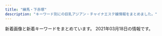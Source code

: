 ```yaml
---
title: "練馬・下赤塚"
description: "キーワード別にの巨乳アジアン・チャイナエステ嬢情報をまとめました。"
---
```


新着画像と新着キーワードをまとめています。
2021年03月18日の情報です。

<DmmAffiliateIns />
<KeywordTable
  shops={
    [
    {
        "img_links": [
            "http://c-sakura.work/images/1.jpg",
            "http://c-sakura.work/images/info.png",
            "http://c-sakura.work/images/int1.png",
            "http://c-sakura.work/images/sys1.png",
            "http://c-sakura.work/images/int2.png",
            "http://c-sakura.work/images/staff_t.jpg",
            "http://c-sakura.work/images/tel.jpg",
            "http://c-sakura.work/images/head.jpg",
            "http://c-sakura.work/img/ami1.jpg",
            "http://c-sakura.work/images/2.jpg",
            "http://c-sakura.work/images/interior_t.jpg",
            "http://c-sakura.work/images/3.jpg",
            "http://c-sakura.work/img/yuri1.jpg",
            "http://c-sakura.work/images/mobile.jpg",
            "http://c-sakura.work/images/news.png",
            "http://c-sakura.work/img/yuyu1.jpg",
            "http://c-sakura.work/images/sisu.png"
        ],
        "keywords": {},
        "name": "\u9577\u4e45*\u3061\u3087\u3046\u304d\u3085\u3046",
        "url": "http://c-sakura.work/",
        "station": "\u4e0b\u8d64\u585a\u99c5\u5317\u53e3"
    },
    {
        "keywords": {
            "88": 2,
            "89": 1,
            "90": 3
        },
        "station": "\u7df4\u99ac\u99c5\u897f\u53e3",
        "img_links": [
            "http://ginzaangel.esnavi.work/int1.png",
            "http://ginzaangel.esnavi.work/head.jpg",
            "http://ginzaangel.esnavi.work/2/uploadimg/1595657062.jpeg",
            "http://ginzaangel.esnavi.work/2/uploadimg/1615988408.jpeg",
            "http://ginzaangel.esnavi.work/sys2.jpg",
            "http://ginzaangel.esnavi.work/2/uploadimg/1615989033.jpeg",
            "http://ginzaangel.esnavi.work/2/uploadimg/1615989115.jpeg",
            "http://ginzaangel.esnavi.work/sys1.jpg",
            "http://ginzaangel.esnavi.work/s1.png",
            "http://ginzaangel.esnavi.work/news.jpg",
            "http://ginzaangel.esnavi.work/staff_t.jpg",
            "http://ginzaangel.esnavi.work/2/uploadimg/1615988934.jpeg",
            "http://ginzaangel.esnavi.work/2/uploadimg/1601829474.jpeg"
        ],
        "url": "http://ginzaangel.esnavi.work/",
        "name": "\u7df4\u99ac\u306e\u5929\u4f7f"
    },
    {
        "keywords": {},
        "img_links": [
            "http://www.relaxes.info/images/price.jpg",
            "http://www.relaxes.info/up/uploads/2017071800271212.jpg",
            "http://www.relaxes.info/images/rec.png",
            "http://www.relaxes.info/images/t1.png",
            "http://www.relaxes.info/images/ttl_price.png",
            "http://www.relaxes.info/images/t2.png",
            "http://www.relaxes.info/images/ttl_qj.png",
            "http://www.relaxes.info/images/ttl_staff.png",
            "http://www.relaxes.info/images/s1.png",
            "http://www.relaxes.info/up/uploads/20180315212810me.jpg",
            "http://www.relaxes.info/images/header_bg.png",
            "http://www.relaxes.info/up/uploads/20210313172020j.jpg",
            "http://www.relaxes.info/images/info.jpg"
        ],
        "name": "\u8776",
        "url": "http://www.relaxes.info/",
        "station": "\u4e0a\u677f\u6a4b\u99c5\u5317\u53e3"
    },
    {
        "url": "http://ponfu-massage.work/",
        "station": "\u7df4\u99ac\u99c5\u897f\u53e3",
        "img_links": [
            "http://ponfu-massage.work/img/campian.jpg",
            "http://ponfu-massage.work/img/botton.jpg",
            "http://ponfu-massage.work/img/st41.jpg",
            "http://ponfu-massage.work/img/s38.jpg",
            "http://ponfu-massage.work/img/sta45.jpg",
            "http://ponfu-massage.work/img/sta41.jpg",
            "http://ponfu-massage.work/img/acc1.jpg",
            "http://ponfu-massage.work/img/st43.jpg",
            "http://ponfu-massage.work/img/st44.jpg",
            "http://ponfu-massage.work/img/st28.jpg",
            "http://ponfu-massage.work/img/sta30.jpg",
            "http://ponfu-massage.work/img/sta28.jpg",
            "http://ponfu-massage.work/img/acc3.jpg",
            "http://ponfu-massage.work/img/acc5.jpg",
            "http://ponfu-massage.work/img/st35.jpg",
            "http://ponfu-massage.work/img/sta38.jpg",
            "http://ponfu-massage.work/img/st30.jpg",
            "http://ponfu-massage.work/img/sta35.jpg",
            "http://ponfu-massage.work/img/sta42.jpg",
            "http://ponfu-massage.work/img/st18.jpg",
            "http://ponfu-massage.work/img/acc7.jpg",
            "http://ponfu-massage.work/img/acc9.jpg",
            "http://ponfu-massage.work/img/s42.jpg",
            "http://ponfu-massage.work/img/s30.jpg",
            "http://ponfu-massage.work/img/acc8.jpg",
            "http://ponfu-massage.work/img/sta46.jpg",
            "http://ponfu-massage.work/img/s39.jpg",
            "http://ponfu-massage.work/img/acc2.jpg",
            "http://ponfu-massage.work/img/st45.jpg",
            "http://ponfu-massage.work/img/s41.jpg",
            "http://ponfu-massage.work/img/s44.jpg",
            "http://ponfu-massage.work/img/st39.jpg",
            "http://ponfu-massage.work/img/sta44.jpg",
            "http://ponfu-massage.work/img/acc10.jpg",
            "http://ponfu-massage.work/img/st38.jpg",
            "http://ponfu-massage.work/img/sta39.jpg",
            "http://ponfu-massage.work/img/nos.jpg",
            "http://ponfu-massage.work/img/acc4.jpg",
            "http://ponfu-massage.work/img/acc6.jpg",
            "http://ponfu-massage.work/img/st42.jpg",
            "http://ponfu-massage.work/img/sta43.jpg",
            "http://ponfu-massage.work/img/s46.jpg",
            "http://ponfu-massage.work/img/s45.jpg",
            "http://ponfu-massage.work/img/s43.jpg",
            "http://ponfu-massage.work/img/st46.jpg"
        ],
        "name": "\u30dd\u30f3\u30d5\u30fc",
        "keywords": {
            "E": 1,
            "84": 1,
            "85": 2,
            "C": 21,
            "F": 2,
            "D": 8,
            "87": 4,
            "88": 4,
            "89": 1
        }
    },
    {
        "url": "http://www.es-yas.click/",
        "img_links": [
            "http://www.es-yas.click/images/staff_t.jpg",
            "http://www.es-yas.click/images/sirase.jpg",
            "http://www.es-yas.click/images/head.jpg",
            "http://www.es-yas.click/images/mobile.jpg",
            "http://www.es-yas.click/images/tel.jpg",
            "http://www.es-yas.click/images/newface.png",
            "http://www.es-yas.click/images/news.jpg",
            "http://www.es-yas.click/images/1.jpg",
            "http://www.es-yas.click/img/riri1.jpg",
            "http://www.es-yas.click/images/sys1.png",
            "http://www.es-yas.click/img/mari1.jpg",
            "http://www.es-yas.click/img/sayuri1.jpg",
            "http://www.es-yas.click/images/interior_t.jpg",
            "http://www.es-yas.click/images/sys2.png",
            "http://www.es-yas.click/images/2.jpg",
            "http://www.es-yas.click/images/s1.png",
            "http://www.es-yas.click/images/int2.png",
            "http://www.es-yas.click/images/info.png",
            "http://www.es-yas.click/images/3.jpg",
            "http://www.es-yas.click/images/ac1.png",
            "http://www.es-yas.click/images/int1.png"
        ],
        "name": "\u30b9\u30a6\u30a3\u30fc\u30c8",
        "station": "\u4e2d\u6751\u6a4b\u99c5\u5357\u53e3",
        "keywords": {}
    },
    {
        "url": "http://koukoku.xyz/garden/",
        "img_links": [],
        "name": "\u591c\u306e\u30ac\u30fc\u30c7\u30f3",
        "station": "\u7df4\u99ac\u99c5",
        "keywords": {}
    },
    {
        "name": "\u59eb\u306e\u3086\u3073\u3055\u304d",
        "station": "\u6771\u6b66\u7df4\u99ac\u99c5\u5317\u53e3",
        "keywords": {
            "E": 1,
            "D": 2
        },
        "url": "http://nymphe-est.biz/",
        "img_links": [
            "http://nymphe-est.biz/images/m4.png",
            "http://nymphe-est.biz/images/no.png",
            "http://nymphe-est.biz/images/accl.jpg",
            "http://nymphe-est.biz/images/spt.png",
            "http://nymphe-est.biz/images/tit4.jpg",
            "http://nymphe-est.biz/images/tit5.jpg",
            "http://nymphe-est.biz/images/m2.png",
            "http://nymphe-est.biz/images/tit3.jpg",
            "http://nymphe-est.biz/images/fla.jpg",
            "http://nymphe-est.biz/images/tit6.jpg",
            "http://nymphe-est.biz/images/tit2.jpg",
            "http://nymphe-est.biz/images/bul.jpg",
            "http://nymphe-est.biz/images/m6.png",
            "http://nymphe-est.biz/images/bur.jpg",
            "http://nymphe-est.biz/images/cg03.jpg",
            "http://nymphe-est.biz/images/cg01.jpg",
            "http://nymphe-est.biz/images/m5.png",
            "http://nymphe-est.biz/images/top.png",
            "http://nymphe-est.biz/images/stal.jpg",
            "http://nymphe-est.biz/images/stat.jpg",
            "http://nymphe-est.biz/images/tm.jpg",
            "http://nymphe-est.biz/images/cg02.jpg",
            "http://nymphe-est.biz/images/m3.png",
            "http://nymphe-est.biz/images/m1.png"
        ]
    },
    {
        "img_links": [
            "http://www.sugatabi.mesthe.com/files/009-02.jpg",
            "http://www.sugatabi.mesthe.com/images/shop/shop03.jpg",
            "http://www.sugatabi.mesthe.com/images/top.jpg",
            "http://www.sugatabi.mesthe.com/images/shop/shop02.jpg",
            "http://www.sugatabi.mesthe.com/files/003-02.jpg",
            "http://www.sugatabi.mesthe.com/files/002.jpg",
            "http://www.sugatabi.mesthe.com/files/008-02.jpg",
            "http://www.sugatabi.mesthe.com/files/010.jpg",
            "http://www.sugatabi.mesthe.com/files/006-02.jpg",
            "http://www.sugatabi.mesthe.com/images/shop/shop01.jpg",
            "http://www.sugatabi.mesthe.com/files/004.jpg",
            "http://www.sugatabi.mesthe.com/images/link_line.png",
            "http://www.sugatabi.mesthe.com/files/005.jpg",
            "http://www.sugatabi.mesthe.com/files/001.jpg",
            "http://www.sugatabi.mesthe.com/images/staff_line.png",
            "http://www.sugatabi.mesthe.com/files/002-02.jpg",
            "http://www.sugatabi.mesthe.com/images/shop/shop04.jpg",
            "http://www.sugatabi.mesthe.com/files/005-02.jpg",
            "http://www.sugatabi.mesthe.com/images/girl-z1.jpg",
            "http://www.sugatabi.mesthe.com/files/004-02.jpg",
            "http://www.sugatabi.mesthe.com/images/top_sche.png",
            "http://www.sugatabi.mesthe.com/files/001-02.jpg",
            "http://www.sugatabi.mesthe.com/files/009.jpg",
            "http://www.sugatabi.mesthe.com/files/003.jpg",
            "http://www.sugatabi.mesthe.com/files/010-02.jpg",
            "http://www.sugatabi.mesthe.com/images/bj3.png",
            "http://www.sugatabi.mesthe.com/images/girl-z2.jpg",
            "http://www.sugatabi.mesthe.com/files/006.jpg",
            "http://www.sugatabi.mesthe.com/files/008.jpg",
            "http://www.sugatabi.mesthe.com/images/mobile.jpg"
        ],
        "station": "\u3068\u304d\u308f\u53f0\u99c5\u5357\u53e3",
        "url": "http://www.sugatabi.mesthe.com/",
        "name": "\u59ff\u7f8e",
        "keywords": {
            "84": 1,
            "86": 3,
            "87": 4,
            "C": 2,
            "D": 7,
            "85": 1
        }
    },
    {
        "keywords": {
            "86": 3,
            "D": 4,
            "87": 1
        },
        "url": "http://www.seoul.esjp.info/",
        "station": "\u7df4\u99ac\u99c5\u897f\u53e3",
        "img_links": [
            "http://www.seoul.esjp.info/files/005.jpg",
            "http://www.seoul.esjp.info/img/nav-005.png",
            "http://www.seoul.esjp.info/img/nav-003.png",
            "http://www.seoul.esjp.info/img/nav-002.png",
            "http://www.seoul.esjp.info/files/007.jpg",
            "http://www.seoul.esjp.info/img/foot.png",
            "http://www.seoul.esjp.info/files/015.jpg",
            "http://www.seoul.esjp.info/img/change-006.png",
            "http://www.seoul.esjp.info/img/change-005.png",
            "http://www.seoul.esjp.info/files/006.jpg",
            "http://www.seoul.esjp.info/files/011.jpg",
            "http://www.seoul.esjp.info/img/recuit.png",
            "http://www.seoul.esjp.info/img/change-001.png",
            "http://www.seoul.esjp.info/img/main-top03.png",
            "http://www.seoul.esjp.info/img/head.png",
            "http://www.seoul.esjp.info/img/change-003.png",
            "http://www.seoul.esjp.info/files/004.jpg",
            "http://www.seoul.esjp.info/img/nav-001.png",
            "http://www.seoul.esjp.info/img/nav-006.png",
            "http://www.seoul.esjp.info/files/003.jpg",
            "http://www.seoul.esjp.info/img/change-002.png",
            "http://www.seoul.esjp.info/img/main-top01.png",
            "http://www.seoul.esjp.info/files/001.jpg",
            "http://www.seoul.esjp.info/files/010.jpg",
            "http://www.seoul.esjp.info/files/012.jpg",
            "http://www.seoul.esjp.info/files/013.jpg",
            "http://www.seoul.esjp.info/files/008.jpg",
            "http://www.seoul.esjp.info/img/change-004.png",
            "http://www.seoul.esjp.info/img/nav-004.png"
        ],
        "name": "\u7652\u3057\u306e\u90e8\u5c4b"
    },
    {
        "img_links": [
            "http://margaret.ests.jp/images/mobile.jpg",
            "http://margaret.ests.jp/images/top.jpg",
            "http://margaret.ests.jp/images/service2.jpg",
            "http://margaret.ests.jp/images/s_news.jpg",
            "http://margaret.ests.jp/images/service1.jpg",
            "http://margaret.ests.jp/images/s_service.png",
            "http://margaret.ests.jp/images/room2.jpg",
            "http://margaret.ests.jp/photos/sites/29/2020/04/202004081414540.jpg",
            "http://margaret.ests.jp/photos/sites/29/2020/06/2020062814010219.jpeg",
            "http://margaret.ests.jp/images/service4.jpg",
            "http://margaret.ests.jp/photos/sites/29/2020/04/202004102157462.jpeg",
            "http://margaret.ests.jp/images/s_staff.png",
            "http://margaret.ests.jp/images/info.jpg",
            "http://margaret.ests.jp/photos/sites/29/2020/06/202006301829174.jpeg",
            "http://margaret.ests.jp/images/room4.jpg",
            "http://margaret.ests.jp/photos/sites/29/2020/05/202005281752578.jpg",
            "http://margaret.ests.jp/photos/sites/29/2021/01/2021011511194654.jpg",
            "http://margaret.ests.jp/photos/sites/29/2020/04/2020041014190824.jpg",
            "http://margaret.ests.jp/photos/sites/29/2020/08/2020082222274080.jpeg",
            "http://margaret.ests.jp/photos/sites/29/2020/03/2020032709162529.jpg",
            "http://margaret.ests.jp/images/room1.jpg",
            "http://margaret.ests.jp/images/room3.jpg",
            "http://margaret.ests.jp/photos/sites/29/2020/08/2020080615352994.jpeg",
            "http://margaret.ests.jp/images/s_pick.jpg",
            "http://margaret.ests.jp/images/service3.jpg",
            "http://margaret.ests.jp/photos/sites/29/2020/04/2020040205541033.jpg"
        ],
        "station": "\u685c\u53f0\u99c5\u5317\u53e3",
        "name": "\u30de\u30fc\u30ac\u30ec\u30c3\u30c8",
        "keywords": {
            "F": 12,
            "E": 36,
            "86": 24,
            "87": 12,
            "D": 84,
            "85": 36,
            "88": 24
        },
        "url": "http://margaret.ests.jp/"
    },
    {
        "name": "\u30e9\u30b1\u30b7\u30b9\u5927\u6cc9\u5b66\u5712",
        "keywords": {
            "88": 1,
            "84": 1,
            "83": 2,
            "86": 1,
            "95": 1,
            "D": 2,
            "F": 3,
            "C": 4,
            "93": 1,
            "G": 1,
            "80": 1,
            "91": 2
        },
        "station": "\u5927\u6cc9\u5b66\u5712\u99c5",
        "img_links": [
            "http://lachesis.este88.com/gals/rinnka1.jpg",
            "https://lachesis.este88.com/images/line.jpg",
            "http://lachesis.este88.com/gals/itika3.jpg",
            "http://lachesis.este88.com/gals/miku2.jpg",
            "http://lachesis.este88.com/gals/tumugi1.jpg",
            "http://lachesis.este88.com/gals/maria1.jpg",
            "https://lachesis.este88.com/images/bg_header.jpg",
            "https://lachesis.este88.com/gals/minami1.jpg",
            "http://lachesis.este88.com/gals/rinnka4.jpg",
            "http://lachesis.este88.com/gals/tumugi3.jpg",
            "http://lachesis.este88.com/gals/minami1.jpg",
            "https://lachesis.este88.com/gals/miho1.jpg",
            "http://lachesis.este88.com/gals/miku3.jpg",
            "http://lachesis.este88.com/gals/miho3.jpg",
            "http://lachesis.este88.com/images/bg_header.jpg",
            "http://lachesis.este88.com/gals/minami2.jpg",
            "https://lachesis.este88.com/images/info5.jpg",
            "https://lachesis.este88.com/gals/mao1.jpg",
            "http://lachesis.este88.com/gals/rinnka2.jpg",
            "http://lachesis.este88.com/gals/aoi2.jpg",
            "https://lachesis.este88.com/images/bg_header3.jpg",
            "http://lachesis.este88.com/images/bg_header3.jpg",
            "http://lachesis.este88.com/gals/tumugi2.jpg",
            "https://lachesis.este88.com/gals/itika1.jpg",
            "http://lachesis.este88.com/gals/mao2.jpg",
            "https://lachesis.este88.com/gals/aoi1.jpg",
            "http://lachesis.este88.com/gals/narumi2.jpg",
            "https://lachesis.este88.com/gals/narumi1.jpg",
            "https://lachesis.este88.com/gals/miku1.jpg",
            "http://lachesis.este88.com/gals/aoi3.jpg",
            "http://lachesis.este88.com/gals/mao1.jpg",
            "http://lachesis.este88.com/gals/narumi3.jpg",
            "http://lachesis.este88.com/images/sysh3bar.png",
            "http://lachesis.este88.com/images/line.jpg",
            "http://lachesis.este88.com/gals/narumi4.jpg",
            "http://lachesis.este88.com/gals/miho2.jpg",
            "https://lachesis.este88.com/gals/rinnka1.jpg",
            "http://lachesis.este88.com/images/info5.jpg",
            "http://lachesis.este88.com/gals/miku1.jpg",
            "https://lachesis.este88.com/gals/maria1.jpg",
            "http://lachesis.este88.com/gals/itika2.jpg",
            "http://lachesis.este88.com/gals/itika1.jpg",
            "http://momipara.jp/img/link/momi234.jpg",
            "http://lachesis.este88.com/gals/narumi1.jpg",
            "http://lachesis.este88.com/gals/rinnka3.jpg",
            "https://lachesis.este88.com/images/sysh3bar.png",
            "http://lachesis.este88.com/gals/aoi1.jpg",
            "http://lachesis.este88.com/gals/miho1.jpg",
            "https://lachesis.este88.com/gals/tumugi1.jpg"
        ],
        "url": "http://lachesis.este88.com/"
    },
    {
        "keywords": {},
        "url": "https://kachofugetsu.ests.jp/",
        "station": "\u6210\u5897\u99c5",
        "name": "\u82b1\u9ce5\u98a8\u6708",
        "img_links": []
    },
    {
        "name": "\u6696\u5fc3",
        "keywords": {},
        "station": "\u3068\u304d\u308f\u53f0\u99c5\u5357\u53e3",
        "url": "http://www.hi-msg.com/dansin/",
        "img_links": [
            "http://www.hi-msg.com/dansin/images/top.jpg",
            "http://www.hi-msg.com/dansin/images/p-4-1.jpg",
            "http://www.hi-msg.com/dansin/images/nav.jpg",
            "http://www.hi-msg.com/dansin/images/p-6.jpg",
            "http://www.hi-msg.com/dansin/images/s_info.jpg",
            "http://www.hi-msg.com/dansin/images/p-2-1.jpg",
            "http://www.hi-msg.com/dansin/images/p-7.jpg",
            "http://www.hi-msg.com/dansin/images/end1.jpg",
            "http://www.hi-msg.com/dansin/images/top1.jpg",
            "http://www.hi-msg.com/dansin/images/p-5-1.jpg",
            "http://www.hi-msg.com/dansin/images/s_pick.jpg",
            "http://www.hi-msg.com/dansin/images/p-2.jpg",
            "http://www.hi-msg.com/dansin/images/p-1.jpg",
            "http://www.hi-msg.com/dansin/images/p-4.jpg",
            "http://www.hi-msg.com/dansin/images/1.jpg",
            "http://www.hi-msg.com/dansin/images/mobile.jpg",
            "http://www.hi-msg.com/dansin/images/p-5.jpg",
            "http://www.hi-msg.com/dansin/images/s_face.jpg",
            "http://www.hi-msg.com/dansin/images/p-8.jpg",
            "http://www.hi-msg.com/dansin/images/s_news.jpg",
            "http://www.hi-msg.com/dansin/images/p-6-1.jpg",
            "http://www.hi-msg.com/dansin/images/p-1-1.jpg"
        ]
    },
    {
        "name": "AROMA PLAZA \u30a2\u30ed\u30de\u30d7\u30e9\u30b6",
        "station": "\u77f3\u795e\u4e95\u516c\u5712\u99c5\u5357\u53e3",
        "keywords": {},
        "img_links": [],
        "url": "http://aroma-p.info/"
    },
    {
        "station": "\u6210\u5897\u99c54\u756a\u51fa\u53e3",
        "name": "\u8d64\u3044\u82b1",
        "img_links": [
            "http://www.akai-hana.esjp.info/files/006.jpg",
            "http://www.akai-hana.esjp.info/img/pixta_5216568_M.jpg",
            "http://www.akai-hana.esjp.info/img/info/r3.jpg",
            "http://www.akai-hana.esjp.info/img/btn_side_mobile.jpg",
            "http://www.akai-hana.esjp.info/img/ttl_info.png",
            "http://www.akai-hana.esjp.info/files/003.jpg",
            "http://www.akai-hana.esjp.info/img/info/r9.jpg",
            "http://www.akai-hana.esjp.info/img/info/r2.jpg",
            "http://www.akai-hana.esjp.info/img/info/r5.jpg",
            "http://www.akai-hana.esjp.info/files/002.jpg",
            "http://www.akai-hana.esjp.info/files/005.jpg",
            "http://www.akai-hana.esjp.info/img/info/r1.jpg",
            "http://www.akai-hana.esjp.info/files/007.jpg",
            "http://www.akai-hana.esjp.info/img/pixta_5458114_M.jpg",
            "http://www.akai-hana.esjp.info/files/001.jpg",
            "http://www.akai-hana.esjp.info/img/pickup.jpg",
            "http://www.akai-hana.esjp.info/img/slider/1.jpg",
            "http://www.akai-hana.esjp.info/img/imasia_7981159_M.jpg",
            "http://www.akai-hana.esjp.info/img/tel.png",
            "http://www.akai-hana.esjp.info/img/goback.jpg",
            "http://www.akai-hana.esjp.info/img/info/r6.jpg",
            "http://www.akai-hana.esjp.info/img/info.jpg",
            "http://www.akai-hana.esjp.info/img/ttl_news.png",
            "http://www.akai-hana.esjp.info/img/info/r8.jpg",
            "http://www.akai-hana.esjp.info/img/info/r4.jpg",
            "http://www.akai-hana.esjp.info/img/slider/2.jpg",
            "http://www.akai-hana.esjp.info/img/info/r7.jpg",
            "http://www.akai-hana.esjp.info/img/btn_blog.jpg",
            "http://www.akai-hana.esjp.info/files/004.jpg"
        ],
        "keywords": {
            "D": 10,
            "85": 2,
            "87": 6,
            "88": 4,
            "C": 19,
            "82": 2
        },
        "url": "http://www.akai-hana.esjp.info/"
    },
    {
        "station": "\u6210\u5897\u99c5\u5317\u53e3",
        "img_links": [
            "http://mannmaru.xyz/uploads/210105/1-210105124QM16.jpg",
            "http://mannmaru.xyz/uploads/201212/1-201212152243942.jpg",
            "http://mannmaru.xyz/style/images/bj3.png",
            "http://mannmaru.xyz/uploads/210301/1-2103010Z550512.jpg",
            "http://mannmaru.xyz/uploads/201106/1-2011061633492c.jpg",
            "http://mannmaru.xyz/style/images/room3.jpg",
            "http://mannmaru.xyz/uploads/210305/1-2103051510534G.jpg",
            "http://mannmaru.xyz/uploads/210201/1-21020110453K96.jpg",
            "http://mannmaru.xyz/uploads/201130/1-20113009355I62.jpg",
            "http://mannmaru.xyz/uploads/201020/1-2010200T649248.jpg",
            "http://mannmaru.xyz/uploads/210222/1-210222095423251.jpg",
            "http://mannmaru.xyz/uploads/210222/1-210222095259219.jpg",
            "http://mannmaru.xyz/style/images/mobile.jpg",
            "http://mannmaru.xyz/uploads/200912/1-200912152551K9.jpg",
            "http://mannmaru.xyz/style/images/room2.jpg",
            "http://mannmaru.xyz/uploads/210118/1-21011P9140L03.jpg",
            "http://mannmaru.xyz/style/images/girl-z2.jpg",
            "http://mannmaru.xyz/uploads/201214/1-2012141405532C.jpg",
            "http://mannmaru.xyz/uploads/210222/1-210222095309317.jpg",
            "http://mannmaru.xyz/uploads/210301/1-2103010Z614408.jpg",
            "http://mannmaru.xyz/uploads/210201/1-210201104555H2.jpg",
            "http://mannmaru.xyz/style/images/room4.jpg",
            "http://mannmaru.xyz/uploads/210201/1-2102011039521I.jpg",
            "http://mannmaru.xyz/uploads/210201/1-210201103ZbG.jpg",
            "http://mannmaru.xyz/style/images/end.jpg",
            "http://mannmaru.xyz/uploads/201028/1-20102Q24R2Y7.jpg",
            "http://mannmaru.xyz/uploads/201112/1-2011120U33N31.jpg",
            "http://mannmaru.xyz/uploads/201130/1-20113009354V96.jpg",
            "http://mannmaru.xyz/uploads/210105/1-210105124S0643.jpg",
            "http://mannmaru.xyz/uploads/201106/1-201106163420503.jpg",
            "http://mannmaru.xyz/uploads/201112/1-2011120U259211.jpg",
            "http://mannmaru.xyz/uploads/210201/1-21020110402L62.jpg",
            "http://mannmaru.xyz/uploads/201026/1-201026095440P8.jpg",
            "http://mannmaru.xyz/style/images/girl-z1.jpg",
            "http://mannmaru.xyz/uploads/210305/1-21030515102c51.jpg",
            "http://mannmaru.xyz/uploads/210118/1-21011P913545J.jpg",
            "http://mannmaru.xyz/uploads/201028/1-20102Q24PXb.jpg",
            "http://mannmaru.xyz/uploads/210105/1-210105124T2148.jpg",
            "http://mannmaru.xyz/uploads/210305/1-210305151041V7.jpg",
            "http://mannmaru.xyz/uploads/201214/1-201214140544N0.jpg",
            "http://mannmaru.xyz/uploads/210222/1-21022209535E28.jpg",
            "http://mannmaru.xyz/uploads/201112/1-2011120U32Q21.jpg",
            "http://mannmaru.xyz/uploads/210115/1-2101151H414522.jpg",
            "http://mannmaru.xyz/uploads/201226/1-20122616061Aa.jpg",
            "http://mannmaru.xyz/plus/images/room5.jpg",
            "http://mannmaru.xyz/uploads/201028/1-20102Q24S0942.jpg",
            "http://mannmaru.xyz/uploads/210118/1-21011P91210456.jpg",
            "http://mannmaru.xyz/style/images/room1.jpg",
            "http://mannmaru.xyz/uploads/210201/1-210201104603c3.jpg",
            "http://mannmaru.xyz/uploads/201130/1-20113009352G24.jpg",
            "http://mannmaru.xyz/style/images/top.png",
            "http://mannmaru.xyz/uploads/210222/1-2102220954134V.jpg",
            "http://mannmaru.xyz/uploads/210301/1-2103010Z62C22.jpg",
            "http://mannmaru.xyz/style/images/staff_line.png",
            "http://mannmaru.xyz/uploads/210222/1-21022209531W45.jpg",
            "http://mannmaru.xyz/style/images/dt.jpg",
            "http://mannmaru.xyz/uploads/201106/1-201106163411121.jpg",
            "http://mannmaru.xyz/uploads/201010/1-2010101A4532c.jpg",
            "http://mannmaru.xyz/uploads/201020/1-2010200TG3423.jpg",
            "http://mannmaru.xyz/uploads/201214/1-201214140532633.jpg",
            "http://mannmaru.xyz/uploads/201020/1-2010200TF4347.jpg"
        ],
        "url": "http://mannmaru.xyz/",
        "keywords": {
            "D": 17,
            "88": 1,
            "G": 1,
            "94": 1,
            "89": 1,
            "86": 17,
            "E": 2,
            "C": 26
        },
        "name": "\u5348\u5f8c\u306e\u591c"
    },
    {
        "keywords": {},
        "img_links": [
            "http://es-nerima.biz/wp-content/themes/template-salon2/images/news-ttl.png",
            "http://es-nerima.biz/wp-content/uploads/2016/10/g3-250x330.jpg",
            "http://cdn.dino-es.com/images/logo/88x31DinoEs.png",
            "http://es-nerima.biz/wp-content/themes/template-salon2/images/gallery1.jpg",
            "http://es-nerima.biz/wp-content/uploads/2016/10/g6-250x330.jpg",
            "http://es-nerima.biz/wp-content/uploads/2016/10/g1-250x330.jpg",
            "http://es-nerima.biz/wp-content/themes/template-salon2/images/pickup-ttl.png",
            "http://es-nerima.biz/wp-content/uploads/2016/10/camp-bnr.jpg",
            "http://es-nerima.biz/wp-content/themes/template-salon2/images/tel.png",
            "http://es-nerima.biz/wp-content/themes/template-salon2/images/gallery2.jpg",
            "http://es-nerima.biz/wp-content/themes/template-salon2/images/slider1.jpg",
            "http://es-nerima.biz/wp-content/uploads/2016/10/gallery1.jpg",
            "http://es-nerima.biz/wp-content/uploads/2016/10/girl-1-250x330.jpg",
            "http://es-nerima.biz/wp-content/uploads/2016/10/gallery2.jpg",
            "http://es-nerima.biz/wp-content/uploads/2016/10/gallery5.jpg",
            "http://es-nerima.biz/wp-content/uploads/2016/10/g4-250x330.jpg",
            "http://es-nerima.biz/wp-content/uploads/2016/10/mika.jpg",
            "http://es-nerima.biz/wp-content/uploads/2016/10/gallery6.jpg",
            "http://es-nerima.biz/wp-content/uploads/2016/10/mika-250x330.jpg",
            "http://es-nerima.biz/wp-content/uploads/2016/10/g5-250x330.jpg",
            "http://es-nerima.biz/wp-content/uploads/2016/10/g3.jpg",
            "http://es-nerima.biz/wp-content/uploads/2016/10/gallery7.jpg",
            "http://es-nerima.biz/wp-content/themes/template-salon2/images/camp-bnr.jpg",
            "http://es-nerima.biz/wp-content/uploads/2016/10/g5.jpg",
            "http://es-nerima.biz/wp-content/themes/template-salon2/images/pickup-frame.png",
            "http://es-nerima.biz/wp-content/themes/template-salon2/images/gallery-ttl.png",
            "http://es-nerima.biz/wp-content/uploads/2016/10/eri.jpg",
            "http://es-nerima.biz/wp-content/themes/template-salon2/images/newface-ttl.png",
            "http://es-nerima.biz/wp-content/themes/template-salon2/images/magazine.jpg",
            "http://es-nerima.biz/wp-content/uploads/2016/10/g6.jpg",
            "http://es-nerima.biz/wp-content/themes/template-salon2/images/gallery3.jpg",
            "http://es-nerima.biz/wp-content/uploads/2016/10/gallery8.jpg",
            "http://es-nerima.biz/wp-content/themes/template-salon2/images/massage-de_88_31.jpg",
            "http://es-nerima.biz/wp-content/uploads/2016/10/girl-1.jpg",
            "http://es-nerima.biz/wp-content/uploads/2016/10/gallery3.jpg",
            "http://es-nerima.biz/wp-content/uploads/2016/10/eri-250x330.jpg",
            "http://es-nerima.biz/wp-content/uploads/2016/10/gallery8-600x600.jpg",
            "http://es-nerima.biz/wp-content/themes/template-salon2/images/gallery4.jpg"
        ],
        "name": "\u3046\u3089\u3089",
        "station": "\u7df4\u99ac\u99c5\u5317\u53e3",
        "url": "http://es-nerima.biz/"
    },
    {
        "station": "\u4e2d\u6751\u6a4b\u99c5",
        "img_links": [
            "http://www.e-rakuraku.info/images/g2.jpg",
            "http://www.e-rakuraku.info/images/newfacet.png",
            "http://www.e-rakuraku.info/images/tite-staff.png",
            "http://www.e-rakuraku.info/images/s1.png",
            "http://www.e-rakuraku.info/images/nei_03.jpg",
            "http://www.e-rakuraku.info/images/tel.png",
            "http://www.e-rakuraku.info/images/huiyuan.png",
            "http://www.e-rakuraku.info/images/top.jpg",
            "http://www.e-rakuraku.info/images/tite-gallery.png",
            "http://www.e-rakuraku.info/images/g5.jpg",
            "http://www.e-rakuraku.info/images/sr.png",
            "http://www.e-rakuraku.info/images/g4.jpg",
            "http://www.e-rakuraku.info/images/newt.png",
            "http://www.e-rakuraku.info/images/mobile.png",
            "http://www.e-rakuraku.info/images/s2.png",
            "http://www.e-rakuraku.info/images/g1.jpg",
            "http://www.e-rakuraku.info/images/g0.jpg",
            "http://www.e-rakuraku.info/images/g3.jpg"
        ],
        "name": "\u697d\u697d",
        "url": "http://www.e-rakuraku.info/",
        "keywords": {
            "C": 13
        }
    },
    {
        "keywords": {},
        "img_links": [],
        "url": "http://tenpo2.iest.info/",
        "name": "\u6e29",
        "station": "\u4e0a\u677f\u6a4b\u99c5\u5317\u53e3"
    },
    {
        "url": "http://c-ikoi.work/",
        "name": "\u61a9",
        "station": "\u5927\u5c71\u99c5\u5357\u53e3",
        "img_links": [
            "http://c-ikoi.work/images/sys3.png",
            "http://c-ikoi.work/images/tel.jpg",
            "http://c-ikoi.work/images/int2.png",
            "http://c-ikoi.work/images/sys1.jpg",
            "http://c-ikoi.work/images/rec2.png",
            "http://c-ikoi.work/images/2.jpg",
            "http://c-ikoi.work/images/int1.png",
            "http://c-ikoi.work/img/moe1.jpg",
            "http://c-ikoi.work/images/news.jpg",
            "http://c-ikoi.work/img/rina1.jpg",
            "http://c-ikoi.work/images/sys2.jpg",
            "http://c-ikoi.work/images/1.jpg",
            "http://c-ikoi.work/img/aoi1.jpg",
            "http://c-ikoi.work/images/concept.jpg",
            "http://c-ikoi.work/images/4.jpg",
            "http://c-ikoi.work/images/rec1.png",
            "http://c-ikoi.work/images/mobile.jpg",
            "http://c-ikoi.work/img/yuki1.jpg",
            "http://c-ikoi.work/images/3.jpg",
            "http://c-ikoi.work/images/staff_t.jpg",
            "http://c-ikoi.work/images/interior_t.jpg",
            "http://c-ikoi.work/images/head.jpg",
            "http://c-ikoi.work/images/int3.png",
            "http://c-ikoi.work/images/line.png"
        ],
        "keywords": {}
    },
    {
        "keywords": {},
        "url": "http://anzu.abnavi.info/",
        "station": "\u6210\u5897\u99c5",
        "img_links": [],
        "name": "\u59eb"
    },
    {
        "name": "ROSE",
        "img_links": [
            "http://www.nerima-rose.com/images/staff/17/2/kina.jpg",
            "http://www.nerima-rose.com/images/aroma/r2.jpg",
            "http://www.nerima-rose.com/images/staff/17/2/ena.jpg",
            "http://www.nerima-rose.com/images/nav/nav-rec.jpg",
            "http://www.nerima-rose.com/images/index-rosa_02.jpg",
            "http://www.nerima-rose.com/images/rosa-pindao_07.jpg",
            "http://www.nerima-rose.com/images/shop/4/s1.jpg",
            "http://www.nerima-rose.com/images/index-rosa_09.jpg",
            "http://www.nerima-rose.com/images/rosa-sys_09a.jpg",
            "http://www.nerima-rose.com/images/staff/16/kaori2.jpg",
            "http://www.nerima-rose.com/images/images/sys2018_03.jpg",
            "http://www.nerima-rose.com/images/shop/3/sh1.jpg",
            "http://www.nerima-rose.com/images/sys3.jpg",
            "http://www.nerima-rose.com/images/staff/16/aya2.jpg",
            "http://www.nerima-rose.com/images/staff/17/2/nana.png",
            "http://www.nerima-rose.com/images/rosa-sys_04.jpg",
            "http://www.nerima-rose.com/images/aroma/r1.jpg",
            "http://www.nerima-rose.com/images/images/sys2018_06.jpg",
            "http://www.nerima-rose.com/images/staff/16/misaki2.jpg",
            "http://www.nerima-rose.com/images/aroma/r3.jpg",
            "http://www.nerima-rose.com/images/shop/11.jpg",
            "http://www.nerima-rose.com/images/rosa-pindao_09.jpg",
            "http://www.nerima-rose.com/cgi-bin/topics/img/16-1.jpg",
            "http://www.nerima-rose.com/images/staff/17/riri.jpg",
            "http://www.nerima-rose.com/images/shop/h1.jpg",
            "http://www.nerima-rose.com/images/index-rosa_04.jpg",
            "http://www.nerima-rose.com/images/nav/nav-acc.jpg"
        ],
        "url": "http://www.nerima-rose.com/",
        "station": "\u7df4\u99ac\u99c5\u5357\u53e3",
        "keywords": {
            "C": 8
        }
    },
    {
        "img_links": [
            "http://rose.este.work/r4.jpg",
            "http://rose.este.work/unnamed.png",
            "http://rose.este.work/resize_1500-450.jpg",
            "http://rose.este.work/r1.jpg",
            "http://rose.este.work/r5.jpg",
            "http://rose.este.work/resize_250.png",
            "http://rose.este.work/index-24.htm.jpg",
            "http://rose.este.work/index-26.htm.jpg",
            "http://rose.este.work/sys1.png",
            "http://rose.este.work/re.jpg",
            "http://rose.este.work/index-25.htm.jpg",
            "http://rose.este.work/index-1.htm.jpg",
            "http://rose.este.work/totop.png",
            "http://rose.este.work/r3.jpg"
        ],
        "name": "\u512a\u30fb\u7f8e",
        "keywords": {},
        "url": "http://rose.este.work/",
        "station": "\u6c5f\u53e4\u7530\u99c5\u5357\u53e3"
    },
    {
        "url": "https://salasa.tokyo/",
        "img_links": [],
        "station": "\u7df4\u99ac\u99c5\u897f\u53e3",
        "keywords": {},
        "name": "\u3064\u307c\u307f"
    },
    {
        "img_links": [
            "http://midori-massage.work/img/ss24.jpg",
            "http://midori-massage.work/img/ss49.jpg",
            "http://midori-massage.work/img/s47.png",
            "http://midori-massage.work/img/ss29.jpg",
            "http://midori-massage.work/img/ss6.jpg",
            "http://midori-massage.work/img/ss15.jpg",
            "http://midori-massage.work/img/ss25.jpg",
            "http://midori-massage.work/img/ss52.jpg",
            "http://midori-massage.work/img/ss50.jpg",
            "http://midori-massage.work/img/st056.jpg",
            "http://midori-massage.work/img/ss28.jpg",
            "http://midori-massage.work/img/ss40.jpg",
            "http://midori-massage.work/img/ss14.jpg",
            "http://midori-massage.work/img/s57.png",
            "http://midori-massage.work/img/ss18.jpg",
            "http://midori-massage.work/img/ss17.jpg",
            "http://midori-massage.work/img/ss46.jpg",
            "http://midori-massage.work/img/ss39.jpg",
            "http://midori-massage.work/img/ss2.jpg",
            "http://midori-massage.work/img/ss37.jpg",
            "http://midori-massage.work/img/ss36.jpg",
            "http://midori-massage.work/img/ss10.jpg",
            "http://midori-massage.work/img/ss20.jpg",
            "http://midori-massage.work/img/st52.jpg",
            "http://midori-massage.work/img/ss42.jpg",
            "http://midori-massage.work/img/mo.png",
            "http://midori-massage.work/img/s54.png",
            "http://midori-massage.work/img/s49.png",
            "http://midori-massage.work/img/ss3.jpg",
            "http://midori-massage.work/img/ss34.jpg",
            "http://midori-massage.work/img/a1.jpg",
            "http://midori-massage.work/img/ss12.jpg",
            "http://midori-massage.work/img/ss5.jpg",
            "http://midori-massage.work/img/st53.jpg",
            "http://midori-massage.work/img/botton.jpg",
            "http://midori-massage.work/img/a2.jpg",
            "http://midori-massage.work/img/fla-1.jpg",
            "http://midori-massage.work/img/ss21.jpg",
            "http://midori-massage.work/img/st49.jpg",
            "http://midori-massage.work/img/st55.jpg",
            "http://midori-massage.work/img/st47.jpg",
            "http://midori-massage.work/img/ss38.jpg",
            "http://midori-massage.work/img/ss51.jpg",
            "http://midori-massage.work/img/fla-2.jpg",
            "http://midori-massage.work/img/ss9.jpg",
            "http://midori-massage.work/img/ss53.jpg",
            "http://midori-massage.work/img/ss23.jpg",
            "http://midori-massage.work/img/ss8.jpg",
            "http://midori-massage.work/img/ss45.jpg",
            "http://midori-massage.work/img/ss31.jpg",
            "http://midori-massage.work/img/ss48.jpg",
            "http://midori-massage.work/img/ss47.jpg",
            "http://midori-massage.work/img/ss26.jpg",
            "http://midori-massage.work/img/ss35.jpg",
            "http://midori-massage.work/img/ss41.jpg",
            "http://midori-massage.work/img/s52.png",
            "http://midori-massage.work/img/st57.jpg",
            "http://midori-massage.work/img/s55.png",
            "http://midori-massage.work/img/ss4.jpg",
            "http://midori-massage.work/img/ss55.jpg",
            "http://midori-massage.work/img/ss57.jpg",
            "http://midori-massage.work/img/ss7.jpg",
            "http://midori-massage.work/img/ss54.jpg",
            "http://midori-massage.work/img/st56.jpg",
            "http://midori-massage.work/img/a3.jpg",
            "http://midori-massage.work/img/st50.jpg",
            "http://midori-massage.work/img/ss32.jpg",
            "http://midori-massage.work/img/ss16.jpg",
            "http://midori-massage.work/img/s50.png",
            "http://midori-massage.work/img/s53.png",
            "http://midori-massage.work/img/ss33.jpg",
            "http://midori-massage.work/img/ss43.jpg",
            "http://midori-massage.work/img/ss30.jpg",
            "http://midori-massage.work/img/s56.png",
            "http://midori-massage.work/img/ss22.jpg",
            "http://midori-massage.work/img/ss44.jpg",
            "http://midori-massage.work/img/ss56.jpg",
            "http://midori-massage.work/img/ss1.jpg",
            "http://midori-massage.work/img/ss19.jpg",
            "http://midori-massage.work/img/ss13.jpg",
            "http://midori-massage.work/img/st54.jpg"
        ],
        "name": "\u7dd1",
        "keywords": {
            "F": 2,
            "88": 3,
            "E": 5,
            "89": 1,
            "C": 16,
            "87": 5,
            "D": 2
        },
        "url": "http://midori-massage.work/",
        "station": "\u8981\u753a\u99c55\u756a\u51fa\u53e3"
    },
    {
        "name": "\u30b7\u30a8\u30b9\u30bf",
        "keywords": {
            "88": 4,
            "D": 12,
            "85": 8
        },
        "station": "\u5927\u6cc9\u5b66\u5712\u99c5\u5317\u53e3",
        "img_links": [
            "http://siesta.ests.jp/images/acc4.jpg",
            "http://siesta.ests.jp/images/news.jpg",
            "http://siesta.ests.jp/images/info.jpg",
            "http://siesta.ests.jp/photos/sites/39/2021/01/2021011116333493.jpg",
            "http://siesta.ests.jp/images/acc3.jpg",
            "http://siesta.ests.jp/images/pick.jpg",
            "http://siesta.ests.jp/photos/sites/39/2021/01/2021011116333298.jpg",
            "http://siesta.ests.jp/images/top.png",
            "http://siesta.ests.jp/images/mobile.jpg",
            "http://siesta.ests.jp/images/acc2.jpg",
            "http://siesta.ests.jp/images/s-staff.jpg",
            "http://siesta.ests.jp/images/mobile1.jpg",
            "http://siesta.ests.jp/images/s-recriut.jpg",
            "http://siesta.ests.jp/images/acc1.jpg",
            "http://siesta.ests.jp/photos/sites/39/2021/01/2021011116333321.jpg"
        ],
        "url": "http://siesta.ests.jp/"
    },
    {
        "keywords": {
            "C": 7
        },
        "url": "http://himawari.est-u.com/",
        "name": "\u3072\u307e\u308f\u308a",
        "img_links": [
            "http://himawari.est-u.com/staff/izumi.jpg",
            "http://himawari.est-u.com/images/index_08.jpg",
            "http://himawari.est-u.com/staff/yuki.jpg",
            "http://himawari.est-u.com/staff/nami.jpg",
            "http://himawari.est-u.com/images/a1.jpg",
            "http://himawari.est-u.com/images/a2.jpg",
            "http://himawari.est-u.com/images/index_10.jpg",
            "http://himawari.est-u.com/images/index_02.jpg",
            "http://himawari.est-u.com/images/index2_08.jpg",
            "http://himawari.est-u.com/images/index_04.jpg",
            "http://himawari.est-u.com/images/down.jpg",
            "http://himawari.est-u.com/images/therpist.jpg",
            "http://himawari.est-u.com/staff/aiko.jpg",
            "http://himawari.est-u.com/staff/umi.jpg",
            "http://himawari.est-u.com/staff/asuka.jpg",
            "http://himawari.est-u.com/staff/sakura.jpg"
        ],
        "station": "\u7df4\u99ac\u99c5\u5357\u53e3"
    },
    {
        "station": "\u4e0b\u8d64\u585a\u99c5\u5317\u53e3",
        "img_links": [
            "http://www.es-kou.link/images/interior_t.jpg",
            "http://www.es-kou.link/images/sys2.jpg",
            "http://www.es-kou.link/img/nana1.jpg",
            "http://www.es-kou.link/images/int1.png",
            "http://www.es-kou.link/images/head.jpg",
            "http://www.es-kou.link/images/info.png",
            "http://www.es-kou.link/images/staff_t.jpg",
            "http://www.es-kou.link/images/sys3.png",
            "http://www.es-kou.link/images/3.jpg",
            "http://www.es-kou.link/images/int2.png",
            "http://www.es-kou.link/images/b2.jpg",
            "http://www.es-kou.link/images/2.jpg",
            "http://www.es-kou.link/images/1.jpg",
            "http://www.es-kou.link/img/satomi1.jpg",
            "http://www.es-kou.link/images/mobile.jpg",
            "http://www.es-kou.link/img/mimi1.jpg",
            "http://www.es-kou.link/images/b1.jpg",
            "http://www.es-kou.link/images/sys1.jpg",
            "http://www.es-kou.link/images/s1.png",
            "http://www.es-kou.link/images/news.jpg"
        ],
        "keywords": {},
        "name": "\u7d05\u6708",
        "url": "http://www.es-kou.link/"
    },
    {
        "keywords": {
            "F": 2,
            "E": 6,
            "C": 17,
            "87": 4,
            "86": 3,
            "89": 2,
            "D": 1,
            "88": 1
        },
        "name": "\u30ad\u30e9\u30ad\u30e9",
        "url": "http://binrou.net/",
        "station": "\u7df4\u99ac\u99c5\u897f\u53e3",
        "img_links": [
            "http://binrou.net/img/sta111.jpg",
            "http://binrou.net/img/st118.jpg",
            "http://binrou.net/img/s114.jpg",
            "http://binrou.net/img/st117.jpg",
            "http://binrou.net/img/st109.jpg",
            "http://binrou.net/i/img/sta88.jpg",
            "http://binrou.net/img/s116.jpg",
            "http://binrou.net/i/img/sta98.jpg",
            "http://binrou.net/i/img/r4.jpg",
            "http://binrou.net/i/img/sta117.jpg",
            "http://binrou.net/i/img/sta109.jpg",
            "http://binrou.net/i/img/sta104.jpg",
            "http://binrou.net/img/s108.jpg",
            "http://binrou.net/i/img/sta118.jpg",
            "http://binrou.net/img/sta109.jpg",
            "http://binrou.net/i/img/sta97.jpg",
            "http://binrou.net/i/img/sta108.jpg",
            "http://binrou.net/img/st112.jpg",
            "http://binrou.net/i/img/r3.jpg",
            "http://binrou.net/i/img/sta94.jpg",
            "http://binrou.net/img/pickup20.jpg",
            "http://binrou.net/img/s117.jpg",
            "http://binrou.net/img/sta108.jpg",
            "http://binrou.net/img/s112.jpg",
            "http://binrou.net/i/img/r2.jpg",
            "http://binrou.net/i/img/r1.jpg",
            "http://binrou.net/img/sta118.jpg",
            "http://binrou.net/img/sta116.jpg",
            "http://binrou.net/i/img/sta115.jpg",
            "http://binrou.net/img/st116.jpg",
            "http://binrou.net/img/acc.jpg",
            "http://binrou.net/img/sta115.jpg",
            "http://binrou.net/i/img/acc.jpg",
            "http://binrou.net/i/img/sta111.jpg",
            "http://binrou.net/i/img/sta112.jpg",
            "http://binrou.net/img/sta114.jpg",
            "http://binrou.net/img/botton.jpg",
            "http://binrou.net/i/img/sta80.jpg",
            "http://binrou.net/img/sta117.jpg",
            "http://binrou.net/img/fla.jpg",
            "http://binrou.net/i/img/sta114.jpg",
            "http://binrou.net/img/s118.jpg",
            "http://binrou.net/img/s115.jpg",
            "http://binrou.net/img/st108.jpg",
            "http://binrou.net/i/img/sta92.jpg",
            "http://binrou.net/img/mo.png",
            "http://binrou.net/i/img/sta100.jpg",
            "http://binrou.net/img/st115.jpg",
            "http://binrou.net/i/img/st115.jpg",
            "http://binrou.net/img/st114.jpg",
            "http://binrou.net/i/img/sta105.jpg",
            "http://binrou.net/img/s111.jpg",
            "http://binrou.net/i/img/st111.jpg",
            "http://binrou.net/i/img/sta89.jpg",
            "http://binrou.net/img/sta112.jpg",
            "http://binrou.net/img/st111.jpg",
            "http://binrou.net/i/img/sta116.jpg"
        ]
    },
    {
        "name": "\u6708\u306e\u604b",
        "img_links": [
            "http://moonlove.est-u.com/images/index_10.jpg",
            "http://moonlove.est-u.com/images/index_17.jpg",
            "http://moonlove.est-u.com/staff/nami.jpg",
            "http://moonlove.est-u.com/images/staff_09.jpg",
            "http://moonlove.est-u.com/staff/kaori.jpg",
            "http://moonlove.est-u.com/staff/miki.jpg",
            "http://moonlove.est-u.com/images/index_12.jpg",
            "http://moonlove.est-u.com/images/index_15.jpg",
            "http://moonlove.est-u.com/staff/ayumi.jpg",
            "http://moonlove.est-u.com/images/index_04.jpg",
            "http://moonlove.est-u.com/staff/sakura.jpg",
            "http://moonlove.est-u.com/images/index2_06.jpg",
            "http://moonlove.est-u.com/images/s3.jpg",
            "http://moonlove.est-u.com/images/index_08.jpg",
            "http://moonlove.est-u.com/images/index3_06.jpg",
            "http://moonlove.est-u.com/images/icon_000.jpg",
            "http://moonlove.est-u.com/images/index1_06.jpg",
            "http://moonlove.est-u.com/images/index_05.jpg",
            "http://moonlove.est-u.com/images/index_02.jpg",
            "http://moonlove.est-u.com/images/index_16.jpg",
            "http://moonlove.est-u.com/images/index_19.jpg",
            "http://moonlove.est-u.com/images/index_13.jpg",
            "http://moonlove.est-u.com/images/s4.jpg",
            "http://moonlove.est-u.com/images/s8.jpg",
            "http://moonlove.est-u.com/images/s1.jpg",
            "http://moonlove.est-u.com/images/index_07.jpg",
            "http://moonlove.est-u.com/images/s6.jpg",
            "http://moonlove.est-u.com/images/s5.jpg",
            "http://moonlove.est-u.com/images/index_14.jpg"
        ],
        "url": "http://moonlove.est-u.com/",
        "station": "\u7df4\u99ac\u99c5\u5317\u53e3",
        "keywords": {
            "C": 7
        }
    },
    {
        "name": "\u83ef\uff5e\u306f\u306a\uff5e",
        "url": "http://www.hanaest.net/",
        "station": "\u4e0b\u8d64\u585a\u99c5\u5317\u53e3",
        "img_links": [
            "http://www.hanaest.net/up/uploads/20171005214644212.jpg",
            "http://www.hanaest.net/images/header_bg.png",
            "http://www.hanaest.net/up/uploads/20171017081729nana.jpg",
            "http://www.hanaest.net/images/ttl_price.png",
            "http://www.hanaest.net/up/uploads/20161009222712tomo.jpg",
            "http://www.hanaest.net/images/qj.png",
            "http://www.hanaest.net/images/s2.jpg",
            "http://www.hanaest.net/images/r1.jpg",
            "http://www.hanaest.net/up/uploads/20161128220158nao.jpg",
            "http://www.hanaest.net/images/ttl_qj.png",
            "http://www.hanaest.net/images/r2.jpg",
            "http://www.hanaest.net/images/news.png",
            "http://www.hanaest.net/images/ttl_staff.png",
            "http://www.hanaest.net/up/uploads/20170621202142mimi.jpg"
        ],
        "keywords": {}
    },
    {
        "img_links": [],
        "keywords": {},
        "station": "\u7df4\u99ac\u99c5",
        "name": "\u7518\u3048\u3093\u574a",
        "url": "http://amaen.rankuens.com/"
    },
    {
        "img_links": [
            "http://sh-dafei.work/uploads/200117/1-20011G614144B.jpg",
            "http://sh-dafei.work/uploads/181206/1-1Q2061249563O.jpg",
            "http://sh-dafei.work/uploads/allimg/180612/1-1P612160305350.jpg",
            "http://sh-dafei.work/uploads/180612/1-1P6121601061c.jpg",
            "http://sh-dafei.work/uploads/190924/1-1Z924151334121.jpg",
            "http://sh-dafei.work/uploads/190329/1-1Z329151011c7.jpg",
            "http://sh-dafei.work/templets/default/pc/picture/staffs.png",
            "http://sh-dafei.work/uploads/171031/1-1G0311G556445.jpg",
            "http://sh-dafei.work/templets/default/pc/picture/end1.jpg",
            "http://sh-dafei.work/uploads/180612/1-1P612160029349.jpg",
            "http://sh-dafei.work/uploads/181207/1-1Q20G35320X0.png",
            "http://sh-dafei.work/uploads/171031/1-1G0311G344914.jpg",
            "http://sh-dafei.work/uploads/190301/1-1Z30116320A41.jpg",
            "http://sh-dafei.work/uploads/181206/1-1Q2061250494E.jpg",
            "http://sh-dafei.work/uploads/181206/1-1Q206125154224.jpg",
            "http://sh-dafei.work/uploads/200612/1-200612154534W8.jpg",
            "http://sh-dafei.work/uploads/181214/1-1Q214154222511.jpg",
            "http://sh-dafei.work/templets/default/pc/picture/s_staff.png",
            "http://sh-dafei.work/uploads/190130/1-1Z130162635508.jpg",
            "http://sh-dafei.work/uploads/191115/1-191115132040J2.jpg",
            "http://sh-dafei.work/uploads/181207/1-1Q20G40K63R.jpg",
            "http://sh-dafei.work/uploads/210219/1-210219105500300.jpg",
            "http://sh-dafei.work/uploads/201113/1-20111314213cQ.jpg",
            "http://sh-dafei.work/uploads/190809/1-1ZP9125I01S.jpg",
            "http://sh-dafei.work/uploads/201002/1-201002144Z11V.jpg",
            "http://sh-dafei.work/templets/default/pc/picture/s_news.png",
            "http://sh-dafei.work/uploads/180227/1-1P22G40S5448.jpg",
            "http://sh-dafei.work/templets/default/pc/picture/s_pick.png",
            "http://sh-dafei.work/uploads/171031/1-1G0311G4095M.jpg",
            "http://sh-dafei.work/uploads/171031/1-1G0311G531445.jpg",
            "http://sh-dafei.work/uploads/171031/1-1G0311G505933.jpg",
            "http://sh-dafei.work/uploads/181206/1-1Q2061253211D.jpg",
            "http://sh-dafei.work/templets/default/pc/picture/face.png"
        ],
        "station": "\u7df4\u99ac\u99c5\u897f\u53e3",
        "name": "\u5927\u5983",
        "keywords": {},
        "url": "http://sh-dafei.work/"
    }
]
}
/>
<DmmAffiliateScript />
